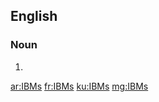 ==English==

===Noun===
{{head|en|noun plural form}}

# {{plural of|IBM|lang=en}}

[[ar:IBMs]]
[[fr:IBMs]]
[[ku:IBMs]]
[[mg:IBMs]]